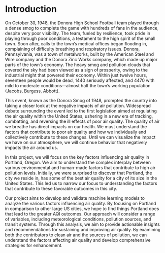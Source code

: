 # Introduction
On October 30, 1948, the Donora High School Football team played through a dense smog to complete the game with hundreds of fans in the audience, despite very poor visibility. The team, fueled by resilience, took pride in playing through poor conditions, a testament to the high spirit of the small town. Soon after, calls to the town’s medical offices began flooding in, complaining of difficulty breathing and respiratory issues. Donora, Pennsylvania, was a town of metalworks, built by the American Steel and Wire company and the Donora Zinc Works company, which made up major parts of the town’s economy. The heavy smog and pollution clouds that covered the sky had been viewed as a sign of prosperity, owing to the industrial might that powered their economy. Within just twelve hours, seventeen people would be dead, 1440 seriously affected, and 4470 with mild to moderate conditions---almost half the town’s working population (Jacobs, Burgess, Abbott). 

This event, known as the Donora Smog of 1948, prompted the country into taking a closer look at the negative impacts of air pollution. Widespread debate surrounding the event led to the first legislation aimed at regulating the air quality within the United States, ushering in a new era of tracking, combatting, and reversing the ill effects of poor air quality. 
The quality of air we breathe has direct impacts on our health. We must understand the factors that contribute to poor air quality and how we individually and collectively contribute to these changes. Until we can visualize the impact we have on our atmosphere, we will continue behavior that negatively impacts the air around us. 

In this project, we will focus on the key factors influencing air quality in Portland, Oregon. We aim to understand the complex interplay between various environmental and human-made factors that contribute to high air pollution levels. Initially, we were surprised to discover that Portland, the city we reside in, has some of the best air quality for a city of its size in the United States. This led us to narrow our focus to understanding the factors that contribute to these favorable outcomes in this city.

Our project aims to develop and validate machine learning models to analyze the various factors influencing air quality. By focusing on Portland in comparison to other large US cities, we hope to find things Portland does that lead to the greater AQI outcomes. Our approach will consider a range of variables, including meteorological conditions, pollution sources, and transit systems. Through this analysis, we aim to provide actionable insights and recommendations for sustaining and improving air quality. By examining both the contributors to clean air and the sources of pollution, we can understand the factors affecting air quality and develop comprehensive strategies for enhancement.